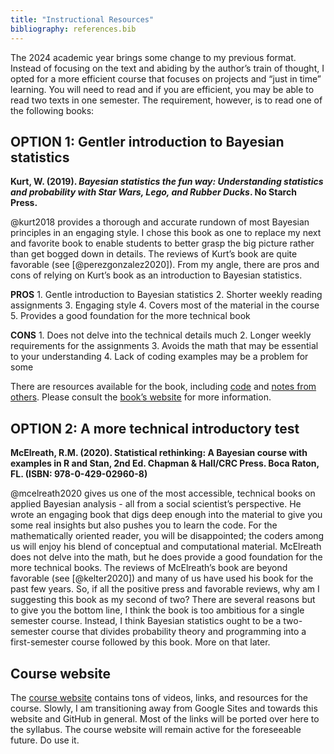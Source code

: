 ```yaml
---
title: "Instructional Resources"
bibliography: references.bib
---
```


The 2024 academic year brings some change to my previous format. Instead of focusing on the text and abiding by the author's train of thought, I opted for a more efficient course that focuses on projects and "just in time" learning. You will need to read and if you are efficient, you may be able to read two texts in one semester. The requirement, however, is to read one of the following books:

## OPTION 1: Gentler introduction to Bayesian statistics

**Kurt, W. (2019). *Bayesian statistics the fun way: Understanding statistics and probability with Star Wars, Lego, and Rubber Ducks*. No Starch Press.**

@kurt2018 provides a thorough and accurate rundown of most Bayesian principles in an engaging style. I chose this book as one to replace my next and favorite book to enable students to better grasp the big picture rather than get bogged down in details. The reviews of Kurt's book are quite favorable (see [@perezgonzalez2020]). From my angle, there are pros and cons of relying on Kurt's book as an introduction to Bayesian statistics.

::: {.callout-note collapse="true" title="PROS and CONS of Kurt's book"}
**PROS** 1. Gentle introduction to Bayesian statistics 2. Shorter weekly reading assignments 3. Engaging style 4. Covers most of the material in the course 5. Provides a good foundation for the more technical book

**CONS** 1. Does not delve into the technical details much 2. Longer weekly requirements for the assignments 3. Avoids the math that may be essential to your understanding 4. Lack of coding examples may be a problem for some
:::

There are resources available for the book, including [code](https://github.com/willkurt/ProbAndStats-PyDataNYC2019) and [notes from others](https://bookdown.org/pbaumgartner/bayesian-fun/).  Please consult the [book's website](https://nostarch.com/learnbayes) for more information.

## OPTION 2: A more technical introductory test

**McElreath, R.M. (2020). Statistical rethinking: A Bayesian course with examples in R and Stan, 2nd Ed. Chapman & Hall/CRC Press. Boca Raton, FL. (ISBN: 978-0-429-02960-8)**

@mcelreath2020 gives us one of the most accessible, technical books on applied Bayesian analysis - all from a social scientist's perspective. He wrote an engaging book that digs deep enough into the material to give you some real insights but also pushes you to learn the code. For the mathematically oriented reader, you will be disappointed; the coders among us will enjoy his blend of conceptual and computational material. McElreath does not delve into the math, but he does provide a good foundation for the more technical books. The reviews of McElreath's book are beyond favorable (see [@kelter2020]) and many of us have used his book for the past few years. So, if all the positive press and favorable reviews, why am I suggesting this book as my second of two? There are several reasons but to give you the bottom line, I think the book is too ambitious for a single semester course. Instead, I think Bayesian statistics ought to be a two-semester course that divides probability theory and programming into a first-semester course followed by this book. More on that later.

## Course website

The [course website](https://sites.google.com/view/gmupsyc757/home) contains tons of videos, links, and resources for the course.  Slowly, I am transitioning away from Google Sites and towards this website and GitHub in general.  Most of the links will be ported over here to the syllabus.  The course website will remain active for the foreseeable future.  Do use it.
